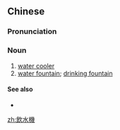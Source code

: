 ==Chinese==
{{zh-forms|s=饮水机|type=21}}

===Pronunciation===
{{zh-pron
|m=yǐnshuǐjī
|c=jam2 seoi2 gei1
|cat=n
}}

===Noun===
{{zh-noun}}

# [[water cooler]]
# [[water fountain]]; [[drinking fountain]]

====See also====
* {{zh-l|飲水台|yǐnshuǐtái}}

[[zh:飲水機]]